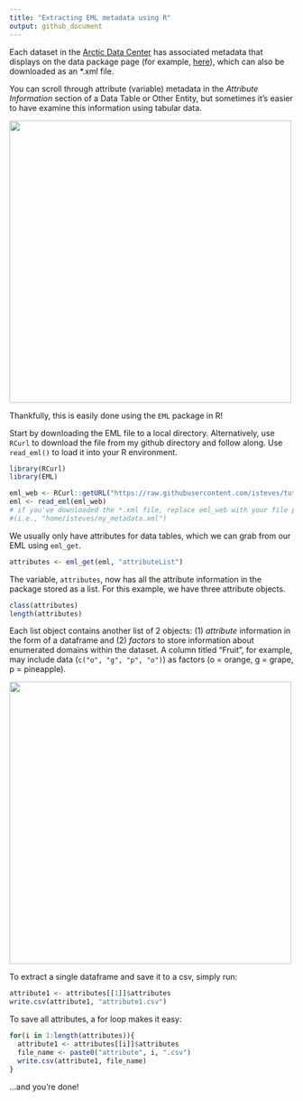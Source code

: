 ```yaml
---
title: "Extracting EML metadata using R"
output: github_document
---
```


Each dataset in the [Arctic Data Center](https://arcticdata.io/) has associated metadata that displays on the data package page (for example, [here](doi.org/10.18739/A2X86K)), which can also be downloaded as an *.xml file. 

You can scroll through attribute (variable) metadata in the *Attribute Information* section of a Data Table or Other Entity, but sometimes it's easier to have examine this information using tabular data. 

![](tutorials-pics/attribute-info.png){width=500px}

Thankfully, this is easily done using the `EML` package in R!

Start by downloading the EML file to a local directory. Alternatively, use `RCurl` to download the file from my github directory and follow along. Use `read_eml()` to load it into your R environment.

```r
library(RCurl)
library(EML)

eml_web <- RCurl::getURL("https://raw.githubusercontent.com/isteves/tutorials/master/data/LeConte_meteo_metadata.xml")
eml <- read_eml(eml_web) 
# if you've downloaded the *.xml file, replace eml_web with your file path 
#(i.e., "home/isteves/my_metadata.xml")
```

We usually only have attributes for data tables, which we can grab from our EML using `eml_get`. 

```r
attributes <- eml_get(eml, "attributeList")
```

The variable, `attributes`, now has all the attribute information in the package stored as a list. For this example, we have three attribute objects.

```r
class(attributes)
length(attributes)
```

Each list object contains another list of 2 objects: (1) *attribute* information in the form of a dataframe and (2) *factors* to store information about enumerated domains within the dataset. A column titled "Fruit", for example, may include data (`c("o", "g", "p", "o")`) as factors (o = orange, g = grape, p = pineapple).

![](tutorials-pics/attribute-list-object.png){width=500px}

To extract a single dataframe and save it to a csv, simply run:

```r
attribute1 <- attributes[[1]]$attributes
write.csv(attribute1, "attribute1.csv")
```

To save all attributes, a for loop makes it easy:

```r
for(i in 1:length(attributes)){
  attribute1 <- attributes[[i]]$attributes
  file_name <- paste0("attribute", i, ".csv")
  write.csv(attribute1, file_name)
}
```

...and you're done!